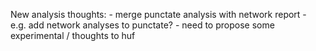 New analysis thoughts:
  - merge punctate analysis with network report
  - e.g. add network analyses to punctate?
  - need to propose some experimental / thoughts to huf
